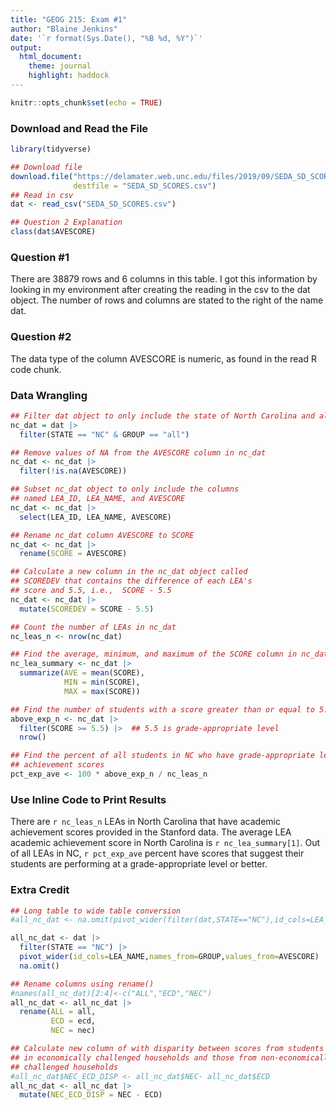 ---
title: "GEOG 215: Exam #1"
author: "Blaine Jenkins"
date: '`r format(Sys.Date(), "%B %d, %Y")`'
output:
  html_document:
    theme: journal
    highlight: haddock
---

```{r setup, include=FALSE}
knitr::opts_chunk$set(echo = TRUE)
```


### Download and Read the File

```{r libraies, message = FALSE, warning = FALSE}
library(tidyverse)
```

```{r read, message = FALSE, warning = FALSE}
## Download file
download.file("https://delamater.web.unc.edu/files/2019/09/SEDA_SD_SCORES.csv",
              destfile = "SEDA_SD_SCORES.csv")
## Read in csv
dat <- read_csv("SEDA_SD_SCORES.csv")

## Question 2 Explanation
class(dat$AVESCORE)
```

### Question #1

There are 38879 rows and 6 columns in this table. I got this information by looking in my environment after creating the reading in the csv to the dat object. The number of rows and columns are stated to the right of the name dat.

### Question #2

The data type of the column AVESCORE is numeric, as found in the read R code chunk.

### Data Wrangling

```{r wrangle, message = FALSE, warning = FALSE}

## Filter dat object to only include the state of North Carolina and all students
nc_dat = dat |>
  filter(STATE == "NC" & GROUP == "all")

## Remove values of NA from the AVESCORE column in nc_dat
nc_dat <- nc_dat |>
  filter(!is.na(AVESCORE))

## Subset nc_dat object to only include the columns
## named LEA_ID, LEA_NAME, and AVESCORE 
nc_dat <- nc_dat |>
  select(LEA_ID, LEA_NAME, AVESCORE)

## Rename nc_dat column AVESCORE to SCORE
nc_dat <- nc_dat |>
  rename(SCORE = AVESCORE)

## Calculate a new column in the nc_dat object called
## SCOREDEV that contains the difference of each LEA's
## score and 5.5, i.e.,  SCORE - 5.5
nc_dat <- nc_dat |>
  mutate(SCOREDEV = SCORE - 5.5)

## Count the number of LEAs in nc_dat
nc_leas_n <- nrow(nc_dat)

## Find the average, minimum, and maximum of the SCORE column in nc_dat
nc_lea_summary <- nc_dat |>
  summarize(AVE = mean(SCORE),
            MIN = min(SCORE),
            MAX = max(SCORE))

## Find the number of students with a score greater than or equal to 5.5
above_exp_n <- nc_dat |>
  filter(SCORE >= 5.5) |>  ## 5.5 is grade-appropriate level
  nrow()

## Find the percent of all students in NC who have grade-appropriate level academic
## achievement scores
pct_exp_ave <- 100 * above_exp_n / nc_leas_n
```

### Use Inline Code to Print Results

There are `r nc_leas_n` LEAs in North Carolina that have academic achievement scores provided in the Stanford data. The average LEA academic achievement score in North Carolina is `r nc_lea_summary[1]`. Out of all LEAs in NC, `r pct_exp_ave` percent have scores that suggest their students are performing at a grade-appropriate level or better.

### Extra Credit

```{r ec, message = FALSE, warning = FALSE}

## Long table to wide table conversion
#all_nc_dat <- na.omit(pivot_wider(filter(dat,STATE=="NC"),id_cols=LEA_NAME,names_from=GROUP,values_from=AVESCORE))

all_nc_dat <- dat |>
  filter(STATE == "NC") |>
  pivot_wider(id_cols=LEA_NAME,names_from=GROUP,values_from=AVESCORE) |>
  na.omit()

## Rename columns using rename()
#names(all_nc_dat)[2:4]<-c("ALL","ECD","NEC")
all_nc_dat <- all_nc_dat |>
  rename(ALL = all,
         ECD = ecd,
         NEC = nec)

## Calculate new column of with disparity between scores from students
## in economically challenged households and those from non-economically 
## challenged households
#all_nc_dat$NEC_ECD_DISP <- all_nc_dat$NEC- all_nc_dat$ECD
all_nc_dat <- all_nc_dat |>
  mutate(NEC_ECD_DISP = NEC - ECD)
```

